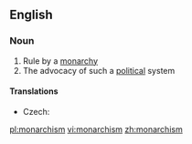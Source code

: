 ==English==

===Noun===
{{wikipedia}}
{{en-noun|-}}

# Rule by a [[monarchy]]
# The advocacy of such a [[political]] system

====Translations====
{{trans-top|advocacy of the monarchistic political system}}
* Czech: {{t|cs|monarchismus|m}}
{{trans-mid}}
{{trans-bottom}}

[[pl:monarchism]]
[[vi:monarchism]]
[[zh:monarchism]]